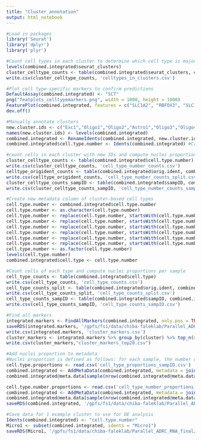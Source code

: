 ```yaml
---
title: "Cluster_annotation"
output: html_notebook
---
```


```r
#Load in packages
library('Seurat')
library('dplyr')
library('plyr')

#Count cell types in each cluster to determine which cell type is majority in each cluster
levels(combined.integrated$seurat_clusters)
cluster_celltype_counts <- table(combined.integrated$seurat_clusters, combined.integrated$predicted.id)
write.csv(cluster_celltype_counts, 'celltypes_in_clusters.csv')

#Plot cell type-specific markers to confirm predictions
DefaultAssay(combined.integrated) <- "SCT"
png("featplots_celltypemarkers.png", width = 1000, height = 1000)
FeaturePlot(combined.integrated, features = c("SLC1A2", "RBFOX3", "SLC17A7", "GAD1", "GAD2", "SLC6A1", "APBB1IP", "MOBP", "MEGF11"), slot = "data", pt.size = 0.1, reduction = "umap")
dev.off()

#Manually annotate clusters
new.cluster.ids <- c("Exc1","Oligo1","Oligo2","Astro1","Oligo3","Oligo4","Oligo5","OPC1","Micro1","Exc2","Oligo6","Oligo7","Inh1","Oligo8","Exc3","Exc4","Inh2","Inh3","Exc5","Inh4","Inh5","Exc6","Micro2","Micro3","Exc7","Exc8","Exc9","Exc10","Inh6","Exc11","Inh7","Inh8","OPC2")
names(new.cluster.ids) <- levels(combined.integrated)
combined.integrated <- RenameIdents(combined.integrated, new.cluster.ids)
combined.integrated$cell.type.number <- Idents(combined.integrated) #Create new metadata column with cluster labels

#count cells in each cluster with new IDs and compute nuclei proportions per sample
cluster_celltype_counts <- table(combined.integrated$cell.type.number)
write.csv(cluster_celltype_counts, 'cell_type_number_counts.csv')
celltype_origident_counts <- table(combined.integrated$orig.ident, combined.integrated$cell.type.number)
write.csv(celltype_origident_counts, 'cell_type_number_counts_split.csv')
cluster_celltype_counts_sampID <- table(combined.integrated$sampID, combined.integrated$cell.type.number)
write.csv(cluster_celltype_counts_sampID, 'cell_type_number_counts_sampID.csv')

#Create new metadata column of cluster-based cell types
cell.type.number <- combined.integrated$cell.type.number
cell.type.number <- as.character(cell.type.number)
cell.type.number <- replace(cell.type.number, startsWith(cell.type.number, 'Astro'), 'Astro')
cell.type.number <- replace(cell.type.number, startsWith(cell.type.number, 'Exc'), 'Exc')
cell.type.number <- replace(cell.type.number, startsWith(cell.type.number, 'Inh'), 'Inh')
cell.type.number <- replace(cell.type.number, startsWith(cell.type.number, 'Micro'), 'Micro')
cell.type.number <- replace(cell.type.number, startsWith(cell.type.number, 'Oligo'), 'Oligo') 
cell.type.number <- replace(cell.type.number, startsWith(cell.type.number, 'OPC'), 'OPC')
cell.type.number <- as.factor(cell.type.number)
levels(cell.type.number)
combined.integrated$cell.type <- cell.type.number

#Count cells of each type and compute nuclei proportions per sample
cell_type_counts <- table(combined.integrated$cell.type)
write.csv(cell_type_counts, 'cell_type_counts.csv')
cell_type_counts_split <- table(combined.integrated$orig.ident, combined.integrated$cell.type)
write.csv(cell_type_counts_split, 'cell_type_counts_split.csv')
cell_type_counts_sampID <- table(combined.integrated$sampID, combined.integrated$cell.type)
write.csv(cell_type_counts_sampID, 'cell_type_counts_sampID.csv')

#Find all markers
integrated.markers <- FindAllMarkers(combined.integrated, only.pos = TRUE, min.pct = 0.25, logfc.threshold = 0.25)
saveRDS(integrated.markers, '/gpfs/fs1/data/chiba-faleklab/Parallel_ADRC_RNA_final/objects/integrated_markers.rds')
write.csv(integrated.markers, 'cluster_markers.csv')
cluster_markers <- integrated.markers %>% group_by(cluster) %>% top_n(n = 20, wt = avg_log2FC)
write.csv(cluster_markers,"cluster_markers_top20.csv")

#Add nuclei proportion to metadata
#Nuclei proportion is defined as follows: for each sample, the number of nuclei in a given cluster or of a given cell type divided by that samples total nuclei count
cell.type.proportions <- read.csv('cell_type_proportions_sampID.csv')
combined.integrated <- AddMetaData(combined.integrated, metadata = join(combined.integrated@meta.data, cell.type.proportions)$cell.type.proportion, col.name = 'cell.type.proportion')
combined.integrated@meta.data[sample(nrow(combined.integrated@meta.data), 20), ] #check work

cell.type.number.proportions <- read.csv('cell_type_number_proportions_sampID.csv')
combined.integrated <- AddMetaData(combined.integrated, metadata = join(combined.integrated@meta.data, cell.type.number.proportions)$cell.type.number.proportion, col.name = 'cell.type.number.proportion')
combined.integrated@meta.data[sample(nrow(combined.integrated@meta.data), 20), ] #check work
saveRDS(combined.integrated, '/gpfs/fs1/data/chiba-faleklab/Parallel_ADRC_RNA_final/objects/combined_integrated_PCA_UMAP_metadata.rds')

#Save data for 1 example cluster to use for DE analysis
Idents(combined.integrated) <- "cell.type.number"
Micro1 <- subset(combined.integrated, idents = "Micro1")
saveRDS(Micro1, '/gpfs/fs1/data/chiba-faleklab/Parallel_ADRC_RNA_final/objects/Micro1_for_DE_test.rds')
```
